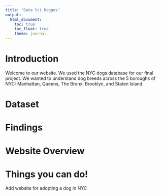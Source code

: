 ```yaml
---
title: "Data Sci Doggos"
output: 
  html_document:
    toc: true
    toc_float: true
    theme: journal
---
```

# Introduction

Welcome to our website. We used the NYC dogs database for our final project. We wanted to understand dog breeds across the 5 boroughs of NYC: Manhattan, Queens, The Bronx, Brooklyn, and Staten Island. 

# Dataset

# Findings

# Website Overview

# Things you can do!

Add website for adopting a dog in NYC